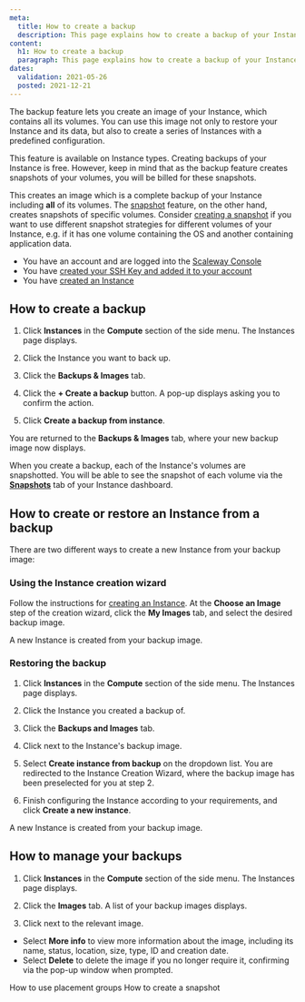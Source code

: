 ```yaml
---
meta:
  title: How to create a backup
  description: This page explains how to create a backup of your Instance
content:
  h1: How to create a backup
  paragraph: This page explains how to create a backup of your Instance
dates:
  validation: 2021-05-26
  posted: 2021-12-21
---
```


The backup feature lets you create an image of your Instance, which contains all its volumes. You can use this image not only to restore your Instance and its data, but also to create a series of Instances with a predefined configuration. 

This feature is available on Instance types. Creating backups of your Instance is free. However, keep in mind that as the backup feature creates snapshots of your volumes, you will be billed for these snapshots.

<Message type="note">

This creates an image which is a complete backup of your Instance including **all** of its volumes. The [snapshot](/compute/instances/concepts#snapshot) feature, on the other hand, creates snapshots of specific volumes. Consider [creating a snapshot](/compute/instances/how-to/create-a-snapshot/) if you want to use different snapshot strategies for different volumes of your Instance, e.g. if it has one volume containing the OS and another containing application data. 

</Message>

<Message type="requirement">

  - You have an account and are logged into the [Scaleway Console](https://console.scaleway.com)
  - You have [created your SSH Key and added it to your account](/console/my-project/how-to/create-ssh-key/)
  - You have [created an Instance](/compute/instances/how-to/create-an-instance)

</Message>

## How to create a backup

1. Click **Instances** in the **Compute** section of the side menu. The Instances page displays.

2. Click the Instance you want to back up.

3. Click the **Backups & Images** tab.

  <Lightbox src="scaleway-create-backup.png" alt="" />

4. Click the **+ Create a backup** button. A pop-up displays asking you to confirm the action.

5. Click **Create a backup from instance**.

You are returned to the **Backups & Images** tab, where your new backup image now displays.

<Message type="note">

When you create a backup, each of the Instance's volumes are snapshotted. You will be able to see the snapshot of each volume via the [**Snapshots**](https://console.scaleway.com/instance/snapshots) tab of your Instance dashboard.

</Message>


## How to create or restore an Instance from a backup

There are two different ways to create a new Instance from your backup image:

### Using the Instance creation wizard

Follow the instructions for [creating an Instance](/compute/instances/how-to/create-an-instance). At the **Choose an Image** step of the creation wizard, click the **My Images** tab, and select the desired backup image.

<Lightbox src="scaleway-create-from-backup.png" alt="" />

A new Instance is created from your backup image.


### Restoring the backup

1. Click **Instances** in the **Compute** section of the side menu. The Instances page displays.

2. Click the Instance you created a backup of.

3. Click the **Backups and Images** tab.

4. Click <Icon name="more" /> next to the Instance's backup image.

  <Lightbox src="scaleway-backup-create-from-tab.png" alt="" />

5. Select **Create instance from backup** on the dropdown list. You are redirected to the Instance Creation Wizard, where the backup image has been preselected for you at step 2.

6. Finish configuring the Instance according to your requirements, and click **Create a new instance**.

A new Instance is created from your backup image.

## How to manage your backups

1. Click **Instances** in the **Compute** section of the side menu. The Instances page displays.

2. Click the **Images** tab. A list of your backup images displays.

3. Click <Icon name="more" /> next to the relevant image.

  - Select **More info** to view more information about the image, including its name, status, location, size, type, ID and creation date.
  - Select **Delete** to delete the image if you no longer require it, confirming via the pop-up window when prompted.


  <Navigation title="See Also">
  <PreviousButton to="/compute/instances/how-to/use-placement-groups/">How to use placement groups</PreviousButton>
  <NextButton to="/compute/instances/how-to/create-a-snapshot/">How to create a snapshot</NextButton>
</Navigation>
